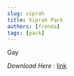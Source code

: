 ```yaml
---
slug: viprah
title: Viprah Pack
authors: [frenda]
tags: [pack]
---
```


Gay

*Download Here* : [link](https://firebasestorage.googleapis.com/v0/b/frendacute.appspot.com/o/Downloads.7z?alt=media&token=f86b60a5-48d6-4c4c-8854-d523f3e8dd0e)